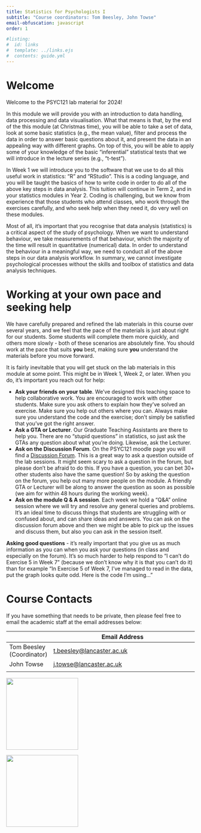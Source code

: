 ```yaml
---
title: Statistics for Psychologists I
subtitle: "Course coordinators: Tom Beesley, John Towse"
email-obfuscation: javascript
order: 1

#listing:
#  id: links
#  template: ../links.ejs
#  contents: guide.yml
---
```


# Welcome

Welcome to the PSYC121 lab material for 2024!

In this module we will provide you with an introduction to data handling, data processing and data visualisation. What that means is that, by the end of the this module (at Christmas time), you will be able to take a set of data, look at some basic statistics (e.g., the mean value), filter and process the data in order to answer basic questions about it, and present the data in an appealing way with different graphs. On top of this, you will be able to apply some of your knowledge of the basic "inferential" statistical tests that we will introduce in the lecture series (e.g., "t-test").

In Week 1 we will introduce you to the software that we use to do all this useful work in statistics: "R" and "RStudio". This is a coding language, and you will be taught the basics of how to write code in order to do all of the above key steps in data analysis. This tuition will continue in Term 2, and in your statistics modules in Year 2. Coding is challenging, but we know from experience that those students who attend classes, who work through the exercises carefully, and who seek help when they need it, do very well on these modules.

Most of all, it's important that you recognise that data analysis (statistics) is a critical aspect of the study of psychology. When we want to understand behaviour, we take measurements of that behaviour, which the majority of the time will result in quantitative (numerical) data. In order to understand the behaviour in a meaningful way, we need to conduct all of the above steps in our data analysis workflow. In summary, we cannot investigate psychological processes without the skills and toolbox of statistics and data analysis techniques.

# Working at your own pace and seeking help

We have carefully prepared and refined the lab materials in this course over several years, and we feel that the pace of the materials is just about right for our students. Some students will complete them more quickly, and others more slowly - both of these scenarios are absolutely fine. You should work at the pace that suits **you** best, making sure **you** understand the materials before you move forward.

It is fairly inevitable that you will get stuck on the lab materials in this module at some point. This might be in Week 1, Week 2, or later. When you do, it's important you reach out for help:

-   **Ask your friends on your table**. We've designed this teaching space to help collaborative work. You are encouraged to work with other students. Make sure you ask others to explain how they've solved an exercise. Make sure you help out others where you can. Always make sure you understand the code and the exercise; don't simply be satisfied that you've got the right answer.
-   **Ask a GTA or Lecturer**. Our Graduate Teaching Assistants are there to help you. There are no "stupid questions" in statistics, so just ask the GTAs any question about what you're doing. Likewise, ask the Lecturer.
-   **Ask on the Discussion Forum**. On the PSYC121 moodle page you will find a [Discussion Forum](https://modules.lancaster.ac.uk/mod/forum/view.php?id=2490409). This is a great way to ask a question outside of the lab sessions. It might seem scary to ask a question in the forum, but please don't be afraid to do this. If you have a question, you can bet 30+ other students also have the same question! So by asking the question on the forum, you help out many more people on the module. A friendly GTA or Lecturer will be along to answer the question as soon as possible (we aim for within 48 hours during the working week).
-   **Ask on the module Q & A session**. Each week we hold a "Q&A" online session where we will try and resolve any general queries and problems. It's an ideal time to discuss things that students are struggling with or confused about, and can share ideas and answers. You can ask on the discussion forum above and then we might be able to pick up the issues and discuss them, but also you can ask in the session itself.

**Asking good questions** - it's really important that you give us as much information as you can when you ask your questions (in class and especially on the forum). It's so much harder to help respond to "I can't do Exercise 5 in Week 7" (because we don't know why it is that you can't do it) than for example "In Exercise 5 of Week 7, I've managed to read in the data, put the graph looks quite odd. Here is the code I'm using..."

# Course Contacts

If you have something that needs to be private, then please feel free to email the academic staff at the email addresses below:

|                           | Email Address                                                  |
|----------------|--------------------------------------------------------|
| Tom Beesley (Coordinator) | [t.beesley\@lancaster.ac.uk](mailto:t.beesley@lancaster.ac.uk) |
| John Towse                | [j.towse\@lancaster.ac.uk](mailto:j.towse@lancaster.ac.uk)     |
|                           |                                                                |

![](images/TB.jpeg){fig-align="center" width="2in"}

![](images/JNT-01.jpeg){fig-align="center" width="2in"}
